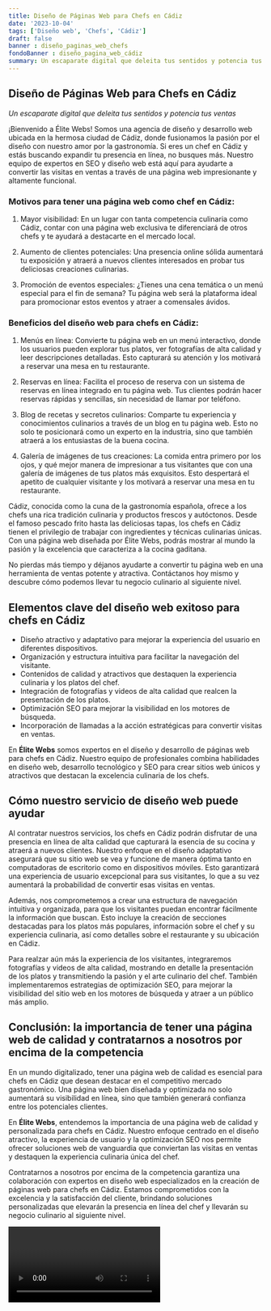 ```yaml
---
title: Diseño de Páginas Web para Chefs en Cádiz
date: '2023-10-04'
tags: ['Diseño web', 'Chefs', 'Cádiz']
draft: false
banner : diseño_paginas_web_chefs
fondoBanner : diseño_pagina_web_cádiz
summary: Un escaparate digital que deleita tus sentidos y potencia tus ventas 
---
```


## Diseño de Páginas Web para Chefs en Cádiz

*Un escaparate digital que deleita tus sentidos y potencia tus ventas* 

¡Bienvenido a Élite Webs! Somos una agencia de diseño y desarrollo web ubicada en la hermosa ciudad de Cádiz, donde fusionamos la pasión por el diseño con nuestro amor por la gastronomía. Si eres un chef en Cádiz y estás buscando expandir tu presencia en línea, no busques más. Nuestro equipo de expertos en SEO y diseño web está aquí para ayudarte a convertir las visitas en ventas a través de una página web impresionante y altamente funcional.

### Motivos para tener una página web como chef en Cádiz:

1. Mayor visibilidad: En un lugar con tanta competencia culinaria como Cádiz, contar con una página web exclusiva te diferenciará de otros chefs y te ayudará a destacarte en el mercado local.

2. Aumento de clientes potenciales: Una presencia online sólida aumentará tu exposición y atraerá a nuevos clientes interesados en probar tus deliciosas creaciones culinarias.

3. Promoción de eventos especiales: ¿Tienes una cena temática o un menú especial para el fin de semana? Tu página web será la plataforma ideal para promocionar estos eventos y atraer a comensales ávidos.

### Beneficios del diseño web para chefs en Cádiz:

1. Menús en línea: Convierte tu página web en un menú interactivo, donde los usuarios pueden explorar tus platos, ver fotografías de alta calidad y leer descripciones detalladas. Esto capturará su atención y los motivará a reservar una mesa en tu restaurante.

2. Reservas en línea: Facilita el proceso de reserva con un sistema de reservas en línea integrado en tu página web. Tus clientes podrán hacer reservas rápidas y sencillas, sin necesidad de llamar por teléfono.

3. Blog de recetas y secretos culinarios: Comparte tu experiencia y conocimientos culinarios a través de un blog en tu página web. Esto no solo te posicionará como un experto en la industria, sino que también atraerá a los entusiastas de la buena cocina.

4. Galería de imágenes de tus creaciones: La comida entra primero por los ojos, y qué mejor manera de impresionar a tus visitantes que con una galería de imágenes de tus platos más exquisitos. Esto despertará el apetito de cualquier visitante y los motivará a reservar una mesa en tu restaurante.

Cádiz, conocida como la cuna de la gastronomía española, ofrece a los chefs una rica tradición culinaria y productos frescos y autóctonos. Desde el famoso pescado frito hasta las deliciosas tapas, los chefs en Cádiz tienen el privilegio de trabajar con ingredientes y técnicas culinarias únicas. Con una página web diseñada por Élite Webs, podrás mostrar al mundo la pasión y la excelencia que caracteriza a la cocina gaditana.

No pierdas más tiempo y déjanos ayudarte a convertir tu página web en una herramienta de ventas potente y atractiva. Contáctanos hoy mismo y descubre cómo podemos llevar tu negocio culinario al siguiente nivel.

<GifSeo />

<Cta />

## Elementos clave del diseño web exitoso para chefs en Cádiz

- Diseño atractivo y adaptativo para mejorar la experiencia del usuario en diferentes dispositivos.
- Organización y estructura intuitiva para facilitar la navegación del visitante.
- Contenidos de calidad y atractivos que destaquen la experiencia culinaria y los platos del chef.
- Integración de fotografías y videos de alta calidad que realcen la presentación de los platos.
- Optimización SEO para mejorar la visibilidad en los motores de búsqueda.
- Incorporación de llamadas a la acción estratégicas para convertir visitas en ventas.

En **Élite Webs** somos expertos en el diseño y desarrollo de páginas web para chefs en Cádiz. Nuestro equipo de profesionales combina habilidades en diseño web, desarrollo tecnológico y SEO para crear sitios web únicos y atractivos que destacan la excelencia culinaria de los chefs.

## Cómo nuestro servicio de diseño web puede ayudar

Al contratar nuestros servicios, los chefs en Cádiz podrán disfrutar de una presencia en línea de alta calidad que capturará la esencia de su cocina y atraerá a nuevos clientes. Nuestro enfoque en el diseño adaptativo asegurará que su sitio web se vea y funcione de manera óptima tanto en computadoras de escritorio como en dispositivos móviles. Esto garantizará una experiencia de usuario excepcional para sus visitantes, lo que a su vez aumentará la probabilidad de convertir esas visitas en ventas.

Además, nos comprometemos a crear una estructura de navegación intuitiva y organizada, para que los visitantes puedan encontrar fácilmente la información que buscan. Esto incluye la creación de secciones destacadas para los platos más populares, información sobre el chef y su experiencia culinaria, así como detalles sobre el restaurante y su ubicación en Cádiz.

Para realzar aún más la experiencia de los visitantes, integraremos fotografías y videos de alta calidad, mostrando en detalle la presentación de los platos y transmitiendo la pasión y el arte culinario del chef. También implementaremos estrategias de optimización SEO, para mejorar la visibilidad del sitio web en los motores de búsqueda y atraer a un público más amplio.

## Conclusión: la importancia de tener una página web de calidad y contratarnos a nosotros por encima de la competencia

En un mundo digitalizado, tener una página web de calidad es esencial para chefs en Cádiz que desean destacar en el competitivo mercado gastronómico. Una página web bien diseñada y optimizada no solo aumentará su visibilidad en línea, sino que también generará confianza entre los potenciales clientes.

En **Élite Webs**, entendemos la importancia de una página web de calidad y personalizada para chefs en Cádiz. Nuestro enfoque centrado en el diseño atractivo, la experiencia de usuario y la optimización SEO nos permite ofrecer soluciones web de vanguardia que conviertan las visitas en ventas y destaquen la experiencia culinaria única del chef.

Contratarnos a nosotros por encima de la competencia garantiza una colaboración con expertos en diseño web especializados en la creación de páginas web para chefs en Cádiz. Estamos comprometidos con la excelencia y la satisfacción del cliente, brindando soluciones personalizadas que elevarán la presencia en línea del chef y llevarán su negocio culinario al siguiente nivel.

<Video />

<CtaBot job='Chefs' city='Cádiz'/>

<Gmaps query='Cádiz+españa+maps' />